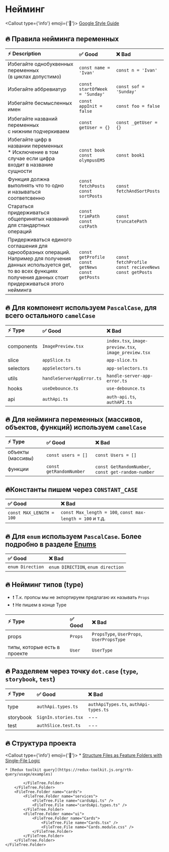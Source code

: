 
# Нейминг
<Callout type={'info'} emoji={'🔗'}>
    [Google Style Guide](https://google.github.io/styleguide/tsguide.html#identifiers)
</Callout>


## 🔥 Правила нейминга переменных
| ⚡ Description   | ✅ Good   | ❌ Bad  |
| :-----  | :----- | :---- |
| Избегайте однобуквенных переменных <br/>(в циклах допустимо) | `const name = 'Ivan'` | `const n = 'Ivan'` |
| Избегайте аббревиатур | `const startOfWeek = 'Sunday'` | `const sof = 'Sunday'` |
| Избегайте бесмысленных имен | `const appInit = false` | `const foo = false` |
| Избегайте названий переменных<br/> с нижним подчеркиваем | `const getUser = {}` |`const _getUser = {}` |
| Избегайте цифр в названии переменных <br/> * Исключение в том случае если цифра <br/> входит в название сущности | `const book` <br/> `const olympusEM5` |`const book1` |
| Функция должна выполнять что то одно <br/> и называться соответсвенно | `const fetchPosts` <br/> `const sortPosts`  |`const fetchAndSortPosts` |
| Стараться придерживаться общепринятых названий для стандартных операций | `const trimPath` <br/> `const cutPath`  |`const truncatePath` |
| Придерживаться единого соглашения для однообразных операций. <br/> Например для получения данных используется get, то во всех функциях получения данных стоит придерживаться этого нейминга | `const getProfile` <br/> `const getNews`  <br/> `const getPosts`  | `const fetchProfile` <br/> `const recieveNews`  <br/> `const getPosts`  |


## 🔥 Для компонент используем `PascalCase`, для всего остального `camelCase`
| ⚡ Type   | ✅ Good   | ❌ Bad  |
| :-----  | :----- | :---- |
| components  | `ImagePreview.tsx`   | `index.tsx`, `image-preview.tsx`, `image_preview.tsx` |
| slice  | `appSlice.ts` | `app-slice.ts` |
| selectors  | `appSelectors.ts`   | `app-selectors.ts` |
| utils  | `handleServerAppError.ts`   | `handle-server-app-error.ts` |
| hooks  | `useDebounce.ts`   | `use-debounce.ts` |
| api  | `authApi.ts`   | `auth-api.ts`, `authAPI.ts` |


## 🔥 Для нейминга переменных (массивов, объектов, функций) используем `camelCase`
| ⚡ Type   | ✅ Good   | ❌ Bad  |
| :-----  | :----- | :---- |
| объекты (массивы)  | `const users = []`  | `const Users = []` |
| функции  | `const getRandomNumber` | `const GetRandomNumber`, `const get-random-number` |

## 🔥Константы пишем через `CONSTANT_CASE`
| ✅ Good   | ❌ Bad  |
| :----- | :---- |
| `const MAX_LENGTH = 100` | `const Max_length = 100`, `const max-length = 100`  и т.д. |

## 🔥 Для `enum` используем `PascalCase`. Более подробно в разделе [Enums](ts/enums)
| ✅ Good   | ❌ Bad  |
| :----- | :---- |
| `enum Direction` | `enum DIRECTION`, `enum direction` |

## 🔥 Нейминг типов (type)
* ❗ Т.к. пропсы мы не экпортируем предлагаю их называть `Props`
* ❗ Не пишем в конце Type

| ⚡ Type   | ✅ Good   | ❌ Bad  |
| :-----  | :----- | :---- |
| props  | `Props` | `PropsType`, `UserProps`, `UserPropsType` |
| типы, которые есть в проекте  | `User` | `UserType` |


## 🔥 Разделяем через точку `dot.case` (`type`, `storybook`, `test`)
| ⚡ Type   | ✅ Good   | ❌ Bad  |
| :-----  | :----- | :---- |
| type  | `authApi.types.ts` | `authApiTypes.ts`, `authApi-types.ts` |
| storybook | `SignIn.stories.tsx` | --- |
| test | `authSlice.test.ts` | --- |


## 🔥 Структура проекта
<Callout type={'info'} emoji={'🔗'}>
    * [Structure Files as Feature Folders with Single-File Logic](https://redux.js.org/style-guide/#structure-files-as-feature-folders-with-single-file-logic)
    
    * [Redux toolkit query](https://redux-toolkit.js.org/rtk-query/usage/examples)
</Callout>

<FileTree>
    <FileTree.Folder name="assets">
        <FileTree.Folder name="images">
            <FileTree.File name="mainBg.webp" />
            <FileTree.File name="cat.jpg" />
            <FileTree.File name="defaultAvatar.svg" />
        </FileTree.Folder>
        <FileTree.Folder name="icons">
            <FileTree.File name="camera.svg" />
            <FileTree.File name="logo.svg" />
            <FileTree.File name="eye.tsx" />
        </FileTree.Folder>
        <FileTree.Folder name="fonts"></FileTree.Folder>
    </FileTree.Folder>
    <FileTree.Folder name="common" defaultOpen>
        <FileTree.Folder name="components">
            <FileTree.Folder name="DropDown">
                <FileTree.File name="DropDown.tsx" />
                <FileTree.File name="DropDown.module.css" />
            </FileTree.Folder>
            <FileTree.Folder name="Slider">
                <FileTree.File name="Slider.tsx" />
                <FileTree.File name="Slider.module.css" />
            </FileTree.Folder>
            <FileTree.File name="index.ts" />
        </FileTree.Folder>
        <FileTree.Folder name="hooks">
            <FileTree.File name="useDebounce.ts" />
            <FileTree.File name="useLocalStorage.ts" />
            <FileTree.File name="index.ts" />
        </FileTree.Folder>
        <FileTree.Folder name="utils">
            <FileTree.File name="handleServerAppError.ts" />
            <FileTree.File name="handleServerNetworkError.ts" />
            <FileTree.File name="index.ts" />
        </FileTree.Folder>
        <FileTree.Folder name="enums">
            <FileTree.File name="enums.ts" />
            <FileTree.File name="index.ts" />
        </FileTree.Folder>
        <FileTree.Folder name="types">
            <FileTree.File name="types.ts" />
            <FileTree.File name="index.ts" />
        </FileTree.Folder>
    </FileTree.Folder>
    <FileTree.Folder name="features" defaultOpen>
        <FileTree.Folder name="app">
            <FileTree.Folder name="tests">
                <FileTree.File name="appSlice.test.ts" />
            </FileTree.Folder>
            <FileTree.File name="store.ts" />
            <FileTree.File name="App.tsx" />
            <FileTree.File name="appSlice.ts" />
            <FileTree.File name="appSelectors.ts" />
        </FileTree.Folder>
        <FileTree.Folder name="auth" defaultOpen>
            <FileTree.Folder name="api" defaultOpen>
                <FileTree.File name="authApi.ts" />
                <FileTree.File name="authApi.types.ts" />
            </FileTree.Folder>
            <FileTree.Folder name="lib" defaultOpen>
                <FileTree.File name="useLogin.ts" />
            </FileTree.Folder>
            <FileTree.Folder name="model" defaultOpen>
                <FileTree.Folder name="tests">
                    <FileTree.File name="authSlice.test.ts" />
                </FileTree.Folder>
                <FileTree.File name="authSlice.ts" />
                <FileTree.File name="authSelectors.ts" />
            </FileTree.Folder>
            <FileTree.Folder name="ui" defaultOpen>
                <FileTree.Folder name="Login">
                    <FileTree.File name="Login.tsx" />
                    <FileTree.File name="Login.module.css" />
                </FileTree.Folder>
                <FileTree.Folder name="Logout">
                    <FileTree.File name="Logout.tsx" />
                    <FileTree.File name="Logout.module.css" />
                </FileTree.Folder>

            </FileTree.Folder>
        </FileTree.Folder>
        <FileTree.Folder name="cards">
            <FileTree.Folder name="services">
                <FileTree.File name="cardsApi.ts" />
                <FileTree.File name="cardsApi.types.ts" />
            </FileTree.Folder>
            <FileTree.Folder name="ui">
                <FileTree.Folder name="Cards">
                    <FileTree.File name="Cards.tsx" />
                    <FileTree.File name="Cards.module.css" />
                </FileTree.Folder>
            </FileTree.Folder>
        </FileTree.Folder>
    </FileTree.Folder>
</FileTree>


